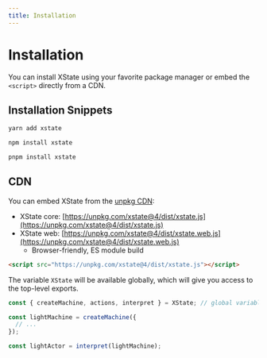 ```yaml
---
title: Installation
---
```


# Installation

You can install XState using your favorite package manager or embed the `<script>` directly from a CDN.

## Installation Snippets

```bash title="using yarn"
yarn add xstate
```

```bash title="using npm"
npm install xstate
```

```bash title="using pnpm"
pnpm install xstate
```

## CDN

You can embed XState from the [unpkg CDN](https://unpkg.com/xstate@4/dist/):

- XState core: [https://unpkg.com/xstate@4/dist/xstate.js](https://unpkg.com/xstate@4/dist/xstate.js)
- XState web: [https://unpkg.com/xstate@4/dist/xstate.web.js](https://unpkg.com/xstate@4/dist/xstate.web.js)
  - Browser-friendly, ES module build

```html
<script src="https://unpkg.com/xstate@4/dist/xstate.js"></script>
```

The variable `XState` will be available globally, which will give you access to the top-level exports.

```js
const { createMachine, actions, interpret } = XState; // global variable: window.XState

const lightMachine = createMachine({
  // ...
});

const lightActor = interpret(lightMachine);
```
